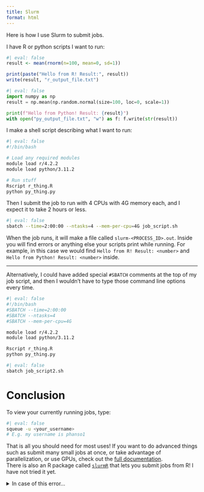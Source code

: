 ```yaml
---
title: Slurm
format: html
---
```


Here is how I use Slurm to submit jobs.\

I have R or python scripts I want to run:
```r
#| eval: false
result <- mean(rnorm(n=100, mean=0, sd=1))

print(paste("Hello from R! Result:", result))
write(result, "r_output_file.txt")
```
```python
#| eval: false
import numpy as np
result = np.mean(np.random.normal(size=100, loc=0, scale=1))

print(f"Hello from Python! Result: {result}")
with open("py_output_file.txt", "w") as f: f.write(str(result))
```

I make a shell script describing what I want to run:
```bash
#| eval: false
#!/bin/bash

# Load any required modules
module load r/4.2.2
module load python/3.11.2

# Run stuff
Rscript r_thing.R
python py_thing.py
```

Then I submit the job to run with 4 CPUs with 4G memory each, and I expect it to take 2 hours or less.
```bash
#| eval: false
sbatch --time=2:00:00 --ntasks=4 --mem-per-cpu=4G job_script.sh
```
When the job runs, it will make a file called `slurm-<PROCESS_ID>.out`. Inside you will find errors or anything else your scripts print while running. For example, in this case we would find `Hello from R! Result: <number>` and `Hello from Python! Result: <number>` inside.

---

Alternatively, I could have added special `#SBATCH` comments at the top of my job script, and then I wouldn't have to type those command line options every time.\

```bash
#| eval: false
#!/bin/bash
#SBATCH --time=2:00:00
#SBATCH --ntasks=4
#SBATCH --mem-per-cpu=4G

module load r/4.2.2
module load python/3.11.2

Rscript r_thing.R
python py_thing.py
```
```bash
#| eval: false
sbatch job_script2.sh
```

# Conclusion
To view your currently running jobs, type:
```bash
#| eval: false
squeue -u <your_username>
# E.g. my username is phanso1
```

That is all  you should need for most uses! If you want to do advanced things such as submit many small jobs at once, or take advantage of parallelization, or use GPUs, check out the [full documentation](https://docs.alliancecan.ca/wiki/Running_jobs).\
There is also an R package called [`slurmR`](https://cran.r-project.org/web/packages/slurmR/index.html) that lets you submit jobs from R! I have not tried it yet.

<details><summary>In case of this error...</summary><blockquote>
P.S. if you receive the following error: `You are associated with multiple _cpu allocations...`, then that means you are part of multiple PI's groups, and you need to specify whose computing resources you want to use. Just add `#SBATCH --account=def-jdupui19` to your job script for example.
</blockquote></details>

